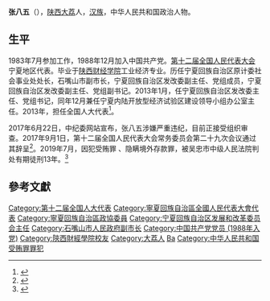 '''张八五'''（{{bd|1962年|4月|}}），[[陕西|陕西]][[大荔|大荔]]人，[[汉族|汉族]]，中华人民共和国政治人物。

== 生平==
1983年7月参加工作，1988年12月加入中国共产党。[[第十二届全国人民代表大会|第十二届全国人民代表大会]]宁夏地区代表。毕业于[[陕西财经学院|陕西财经学院]]工业经济专业。历任宁夏回族自治区原计委社会事业处处长，石嘴山市副市长，宁夏回族自治区发改委副主任、党组成员，宁夏回族自治区发改委副主任、党组副书记。2013年1月，任宁夏回族自治区发改委主任、党组书记，同年12月兼任宁夏内陆开放型经济试验区建设领导小组办公室主任。2013年，担任全国人大代表<ref>{{cite news|title=全国人大代表信息-张八五|url= http://210.82.31.1:8084/delegate/viewDelegate.action?dbid=122590|accessdate=2013-04-05|newspaper=全国人大网|deadurl=yes|archiveurl=https://web.archive.org/web/20170906182742/http://www.npc.gov.cn/delegate/viewDelegate.action?dbid=122590|archivedate=2017-09-06}}</ref>。

2017年6月22日，中纪委网站宣布，张八五涉嫌严重违纪，目前正接受组织审查。2017年9月1日，第十二届全国人民代表大会常务委员会第二十九次会议通过其辞呈<ref>{{Cite web|url=http://www.npc.gov.cn/npc/xinwen/2017-09/01/content_2027933.htm|title=第十二届全国人民代表大会常务委员会代表资格审查委员会关于个别代表的代表资格的报告(2017年9月1日第十二届全国人民代表大会常务委员会第二十九次会议通过)|accessdate=2017-09-06|work=中国人大网|archive-url=https://web.archive.org/web/20170906182923/http://www.npc.gov.cn/npc/xinwen/2017-09/01/content_2027933.htm|archive-date=2017年9月6日|dead-url=yes}}</ref>。2019年7月，因犯受贿罪 、隐瞒境外存款罪，被吴忠市中级人民法院判处有期徒刑13年。<ref>{{Cite web|title=宁夏发改委原主任张八五被判十三年并处罚金|url=https://www.chinacourt.org/article/detail/2019/07/id/4173827.shtml|access-date=2021-11-25|publisher=中国法院网}}</ref>

==參考文獻==
{{reflist}}
{{中共十八大到十九大期间的反腐败工作}}
{{DEFAULTSORT:Zhang bawu}}
[[Category:第十二届全国人大代表|Category:第十二届全国人大代表]]
[[Category:寧夏回族自治區全國人民代表大會代表|Category:寧夏回族自治區全國人民代表大會代表]]
[[Category:寧夏回族自治區政協委員|Category:寧夏回族自治區政協委員]]
[[Category:宁夏回族自治区发展和改革委员会主任|Category:宁夏回族自治区发展和改革委员会主任]]
[[Category:石嘴山市人民政府副市长|Category:石嘴山市人民政府副市长]]
[[Category:中国共产党党员_(1988年入党)|Category:中国共产党党员 (1988年入党)]]
[[Category:陝西財經學院校友|Category:陝西財經學院校友]]
[[Category:大荔人|Category:大荔人]]
[[Category:張姓|Ba]]
[[Category:中华人民共和国受贿罪罪犯|Category:中华人民共和国受贿罪罪犯]]